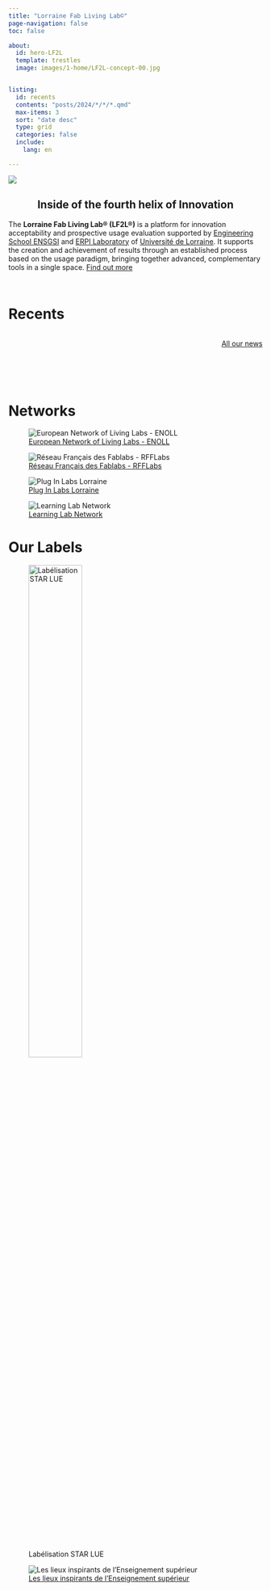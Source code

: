 ```yaml
---
title: "Lorraine Fab Living Lab©"
page-navigation: false
toc: false

about:
  id: hero-LF2L  
  template: trestles
  image: images/1-home/LF2L-concept-00.jpg


listing:
  id: recents
  contents: "posts/2024/*/*/*.qmd"
  max-items: 3
  sort: "date desc"
  type: grid
  categories: false
  include:
    lang: en

---
```





:::{.column-body-outset}
![](images/1-home/Logo-LF2L.jpg)
:::




:::{#hero-LF2L}

## Inside of the fourth helix of Innovation {style="text-align:center"}

The **Lorraine Fab Living Lab® (LF2L®)** is a platform for innovation acceptability and prospective usage evaluation
supported by [Engineering School ENSGSI](https://ensgsi.univ-lorraine.fr/) and [ERPI Laboratory](https://erpi.univ-lorraine.fr/) of [Université de Lorraine](https://www.univ-lorraine.fr/). 
It supports the creation and achievement of results through an established process based on the usage paradigm, bringing together advanced, complementary tools in a single space.  [Find out more](/about.html){.btn .btn-primary .btn role="button" data-toggle="tooltip" title="Here's a tooltip" }

::: {layout-nrow=1}
![[](https://ensgsi.univ-lorraine.fr/) ](images/logos/ENSGSI-Horizontal.png)

![[](https://erpi.univ-lorraine.fr/)](images/logos/ERPI-Horizontal.svg)
:::

:::



# Recents {.center}

::: {#recents}
:::


:::{style="display: flex; justify-content: right; height: 100px;"}
[All our news](/blog/){.btn .btn-primary .btn-lg role="button" data-toggle="tooltip" title="Actualité" }
:::


# Networks


::: {layout-nrow=1}
![[European Network of Living Labs - ENOLL](https://enoll.org/) ](images/logos/ENOLL.svg)

![[Réseau Français des Fablabs - RFFLabs](https://rfflabs.fr/)](images/logos/RFF.svg)

![[Plug In Labs Lorraine](https://pluginlabs.univ-lorraine.fr/fiche/lorraine-fab-living-lab/)](images/logos/pil.svg)


![[Learning Lab Network](https://www.learninglab-network.com/espace/lorraine-fab-living-lab/)](images/logos/ll.svg)

:::




# Our Labels

::: {layout=[50,50] }
![Labélisation STAR LUE](images/logos/logo_infra_2024.png){width="50%"}

![[Les lieux inspirants de l'Enseignement supérieur](https://inspiration.dgesip.fr/Espaces/Lieu/WuMr6/)](images/logos/MESR.svg)
:::

